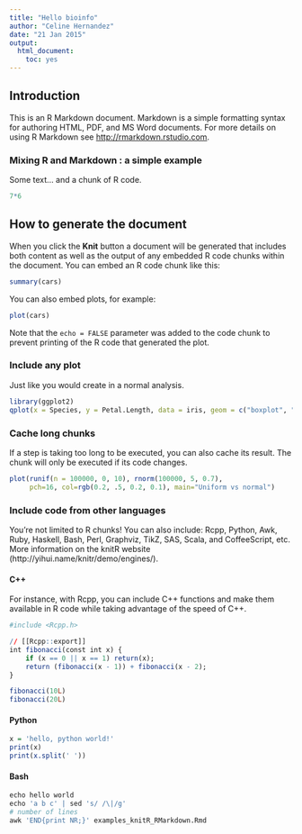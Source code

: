 ```yaml
---
title: "Hello bioinfo"
author: "Celine Hernandez"
date: "21 Jan 2015"
output:
  html_document:
    toc: yes
---
```


Introduction
-----------

This is an R Markdown document. Markdown is a simple formatting syntax for authoring HTML, PDF, and MS Word documents. For more details on using R Markdown see <http://rmarkdown.rstudio.com>.

### Mixing R and Markdown : a simple example

Some text... and a chunk of R code.

```r
7*6
```

How to generate the document
---------------------------------

When you click the **Knit** button a document will be generated that includes both content as well as the output of any embedded R code chunks within the document. You can embed an R code chunk like this:

```r
summary(cars)
```

You can also embed plots, for example:

```r
plot(cars)
```

Note that the `echo = FALSE` parameter was added to the code chunk to prevent printing of the R code that generated the plot.

### Include any plot 

Just like you would create in a normal analysis.

```r
library(ggplot2)
qplot(x = Species, y = Petal.Length, data = iris, geom = c("boxplot", "jitter"), colour = Species)
```

### Cache long chunks

If a step is taking too long to be executed, you can also cache its result. The chunk will only be executed if its code changes.

```r
plot(runif(n = 100000, 0, 10), rnorm(100000, 5, 0.7),
     pch=16, col=rgb(0.2, .5, 0.2, 0.1), main="Uniform vs normal")

```

### Include code from other languages

You're not limited to R chunks! You can also include: Rcpp, Python, Awk, Ruby, Haskell, Bash, Perl, Graphviz, TikZ, SAS, Scala, and CoffeeScript, etc. More information on the knitR website (http://yihui.name/knitr/demo/engines/).


#### C++

For instance, with Rcpp, you can include C++ functions and make them available in R code while taking advantage of the speed of C++.

```r
#include <Rcpp.h>

// [[Rcpp::export]]
int fibonacci(const int x) {
    if (x == 0 || x == 1) return(x);
    return (fibonacci(x - 1)) + fibonacci(x - 2);
}
```

```r
fibonacci(10L)
fibonacci(20L)
```

#### Python

```r
x = 'hello, python world!'
print(x)
print(x.split(' '))
```

#### Bash

```r
echo hello world
echo 'a b c' | sed 's/ /\|/g'
# number of lines
awk 'END{print NR;}' examples_knitR_RMarkdown.Rmd
```


